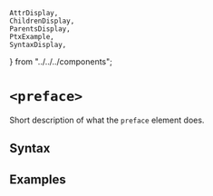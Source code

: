     AttrDisplay,
    ChildrenDisplay,
    ParentsDisplay,
    PtxExample,
    SyntaxDisplay,
} from "../../../components";

# `<preface>`

Short description of what the `preface` element does.

## Syntax

<SyntaxDisplay name="preface" />

## Examples

    